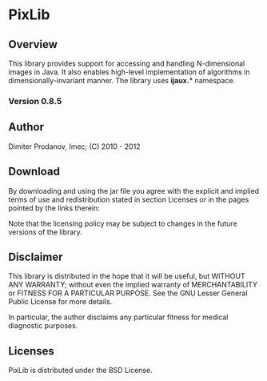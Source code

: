 = PixLib =

== Overview ==

This library  provides support for accessing and handling N-dimensional images in Java.
It also enables high-level implementation of algorithms in dimensionally-invariant manner. 
The library uses '''ijaux.'''* namespace.

=== Version 0.8.5 ===

== Author ==

Dimiter Prodanov, Imec;  (C) 2010 - 2012 

== Download ==

By downloading and using the jar file you agree with the explicit and implied terms of use and redistribution stated in section Licenses or in the pages pointed by the links therein: 

 {{http://sourceforge.net/projects/pixlib/files/pixlib.jar/download|I agree about PixLib}}

Note that the licensing policy may be subject to changes in the future versions of the library. 

== Disclaimer==

This library is distributed in the hope that it will be useful, but WITHOUT ANY WARRANTY; without even the implied warranty of MERCHANTABILITY or FITNESS FOR A PARTICULAR PURPOSE. See the GNU Lesser General Public License for more details.

In particular, the author disclaims any particular fitness for medical diagnostic purposes.

==Licenses==

PixLib is distributed under the BSD License. 
